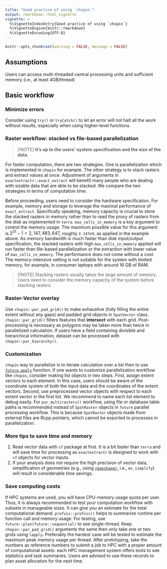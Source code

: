 ```yaml
---
title: "Good practice of using `chopin`"
output: rmarkdown::html_vignette
vignette: >
  %\VignetteIndexEntry{Good practice of using `chopin`}
  %\VignetteEngine{knitr::rmarkdown}
  %\VignetteEncoding{UTF-8}
---
```



```r
knitr::opts_chunk$set(warning = FALSE, message = FALSE)
```

## Assumptions
Users can access multi-threaded central processing units and sufficient memory (i.e., at least 4GB/thread)

## Basic workflow

### Minimize errors
Consider using `try()` or `tryCatch()` to let an error will not halt all the work without results, especially when using higher-level functions.

### Raster workflow: stacked vs file-based parallelization

> \[!NOTE\] __It's up to the users' system specification and the size of the data.__

For faster computation, there are two strategies. One is parallelization which is implemented in `chopin` for example. The other strategy is to stack rasters and extract values at once. Adjustment of arguments in `exactextractr::exact_extract` will benefit many people who are dealing with sizable data that are able to be stacked. We compare the two strategies in terms of computation time.

Before proceeding, users need to consider the hardware specification. For example, memory and storage to leverage the maximal performance of `exact_extract`. Specifically speaking, memory capacity is crucial to store the stacked rasters in memory rather than to read the proxy of rasters from the disk as implemented in `terra`. `max_cells_in_memory` is a key argument to control the memory usage. The maximum possible value for this argument is $2^{31} - 1 = 2,147,483,647$, roughly `2.147e9`, as applied in the example above. As memory bandwidth is much faster than disk input/output specification, the stacked rasters with high `max_cells_in_memory` applied will run faster than file-based parallelization or the extraction with lower value of `max_cells_in_memory`. The performance does not come without a cost. The memory-intensive setting is not suitable for the system with limited memory, for example, in consumer laptops with around 16 GB of RAM.

> \[!NOTE\] Stacking rasters usually takes the large amount of memory. Users need to consider the memory capacity of the system before stacking rasters.



### Raster-Vector overlay
Use `chopin::par_pad_grid()` to make exhaustive (fully filling the entire extent without any gaps) and padded grid objects in `SpatVector` class. `chopin::par_grid()` filters features that **intersect** with each grid. Post-processing is necessary as polygons may be taken more than twice in parallelized calculation. If users have a field containing divisible and hierarchical information, dataset can be processed with `chopin::par_hierarchy()`. 

### Customization
`chopin` way to parallelize is to iterate calculation over a list then to use [`future.apply`](https://CRAN.R-project.org/package=future.apply) function. If one wants to customize parallelization workflow like `chopin`, consider making list objects in two steps. First, assign extent vectors to each element. In this case, users should be aware of the coordinate system of both the input data and the coordinates of the extent vectors. Second, use preprocessed vector objects with respect to each extent vector in the first list. We recommend to name each list element to debug easily. For `par_multirasters()` workflow, using file or database table paths is recommended instead of `SpatRaster` objects in `future` parallel processing workflow. This is because `SpatRaster` objects made from external files are Rcpp pointers, which cannot be exported to processes in parallelization.



### More tips to save time and memory

1. Read vector data with `sf` package at first. It is a bit faster than `terra` and will save time for processing as `exactextractr` is designed to work with `sf` objects for vector inputs.
2. If your analysis does not require the high precision of vector data, simplification of geometries (e.g., using [`rmapshaper`](https://github.com/ateucher/rmapshaper), i.e., `ms_simplify`) will result in considerable time savings.


### Save computing costs
If HPC systems are used, you will have CPU-memory usage quota per user. Thus, it is always recommended to test your computation workflow with subsets in manageable sizes. It can give you an estimate for the total computational demand. `profvis::profvis()` helps to summarize runtime per function call and memory usage. For testing, use `future::plan(future::sequential)` to see single-thread. Keep `chopin::par_pad_grid()` arguments the same then only take one or two grids using `lapply`. Preferably the hardest case will be tested to estimate the maximum peak memory usage per thread. After prototyping, take the numbers as reference numbers to submit a job to HPC with a proper amount of computational assets: each HPC management system offers tools to see statistics and task summaries. Users are advised to use these records to plan asset allocation for the next time.
